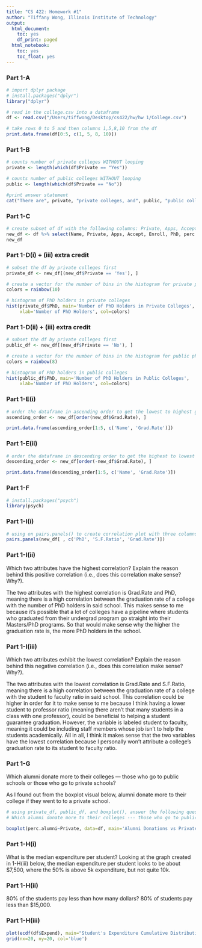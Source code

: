 ```yaml
---
title: "CS 422: Homework #1"
author: "Tiffany Wong, Illinois Institute of Technology"
output:
  html_document:
    toc: yes
    df_print: paged
  html_notebook:
    toc: yes
    toc_float: yes
--- 
```


### Part 1-A

```r
# import dplyr package 
# install.packages("dplyr") 
library("dplyr") 
```

```r
# read in the college.csv into a dataframe 
df <- read.csv("/Users/tiffwong/Desktop/cs422/hw/hw 1/College.csv") 

# take rows 0 to 5 and then columns 1,5,8,10 from the df 
print.data.frame(df[0:5, c(1, 5, 8, 10)])
```

### Part 1-B

```r
# counts number of private colleges WITHOUT looping 
private <- length(which(df$Private == "Yes"))

# counts number of public colleges WITHOUT looping 
public <- length(which(df$Private == "No"))

#print answer statement
cat("There are", private, "private colleges, and", public, "public colleges in the dataset.") 
```

### Part 1-C 

```r
# create subset of df with the following columns: Private, Apps, Accept, Enroll, PhD, perc.alumni, S.F.Ratio, and Grad.Rate 
new_df <- df %>% select(Name, Private, Apps, Accept, Enroll, PhD, perc.alumni, S.F.Ratio, Grad.Rate) 
new_df 

```

### Part 1-D(i) +  (iii) extra credit
```r
# subset the df by private colleges first
private_df <- new_df[(new_df$Private == 'Yes'), ]

# create a vector for the number of bins in the histogram for private phd holders
colors = rainbow(10)

# histogram of PhD holders in private colleges 
hist(private_df$PhD, main='Number of PhD Holders in Private Colleges', 
     xlab='Number of PhD Holders', col=colors) 

``` 

### Part 1-D(ii) +  (iii) extra credit

```r
# subset the df by private colleges first
public_df <- new_df[(new_df$Private == 'No'), ]

# create a vector for the number of bins in the histogram for public phd holders
colors = rainbow(8)

# histogram of PhD holders in public colleges 
hist(public_df$PhD, main='Number of PhD Holders in Public Colleges', 
     xlab='Number of PhD Holders', col=colors) 

``` 

### Part 1-E(i) 
```r
# order the dataframe in ascending order to get the lowest to highest grad rate 
ascending_order <- new_df[order(new_df$Grad.Rate), ]

print.data.frame(ascending_order[1:5, c('Name', 'Grad.Rate')]) 
```

### Part 1-E(ii) 

```r
# order the dataframe in descending order to get the highest to lowest grad rate 
descending_order <- new_df[order(-new_df$Grad.Rate), ]

print.data.frame(descending_order[1:5, c('Name', 'Grad.Rate')]) 
```

### Part 1-F 

```r
# install.packages("psych") 
library(psych) 
```

### Part 1-I(i)

```r
# using on pairs.panels() to create correlation plot with three columns: phd, s.f.ratio, grad rate 
pairs.panels(new_df[ , c('PhD', 'S.F.Ratio', 'Grad.Rate')])  

```

### Part 1-I(ii) 

Which two attributes have the highest correlation? Explain the reason behind this positive correlation (i.e., does this correlation make sense? Why?). 

The two attributes with the highest correlation is Grad.Rate and PhD, meaning there is a high correlation between the graduation rate of a college with the number of PhD holders in said school. This makes sense to me because it's possible that a lot of colleges have a pipeline where students who graduated from their undergrad program go straight into their Masters/PhD programs. So that would make sense why the higher the graduation rate is, the more PhD holders in the school. 


### Part 1-I(iii) 

Which two attributes exhibit the lowest correlation? Explain the reason behind this negative correlation (i.e., does this correlation make sense? Why?).

The two attributes with the lowest correlation is Grad.Rate and S.F.Ratio, meaning there is a high correlation between the graduation rate of a college with the student to faculty ratio in said school. This correlation could be higher in order for it to make sense to me because I think having a lower student to professor ratio (meaning there aren't that many students in a class with one professor), could be beneficial to helping a student guarantee graduation. However, the variable is labeled student to faculty, meaning it could be including staff members whose job isn't to help the students academically. All in all, I think it makes sense that the two variables have the lowest correlation because I personally won't attribute a college's graduation rate to its student to faculty ratio. 


### Part 1-G 

Which alumni donate more to their colleges --- those who go to public schools or those who go to private schools? 

As I found out from the boxplot visual below, alumni donate more to their college if they went to to a private school. 

```r
# using private_df, public_df, and boxplot(), answer the following question with boxplots to compare: 
# Which alumni donate more to their colleges --- those who go to public schools or those who go to private schools? 

boxplot(perc.alumni~Private, data=df, main='Alumni Donations vs Private and Public Colleges', xlab='Private Status', ylab='Percentage Alumni Donates', col='purple', border='pink') 

``` 

### Part 1-H(i) 

What is the median expenditure per student?
Looking at the graph created in 1-H(iii) below, the median expenditure per student looks to be about $7,500, where the 50% is above 5k expenditure, but not quite 10k. 


### Part 1-H(ii) 

80% of the students pay less than how many dollars?
80% of students pay less than $15,000. 



### Part 1-H(iii)
```r
plot(ecdf(df$Expend), main="Student's Expenditure Cumulative Distribution Function Plot", xlab='Expenditure Amount', ylab='Cumulative Distribution Function Amount') 
grid(nx=20, ny=20, col='blue')  
``` 








